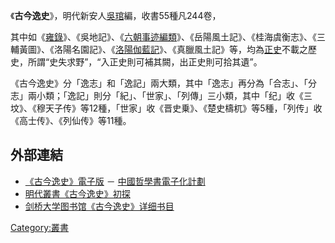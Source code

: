 《'''古今逸史'''》，明代新安人[[吳琯|吳琯]]編，收書55種凡244卷，

其中如《[[雍錄|雍錄]]》、《吳地記》、《[[六朝事迹編類|六朝事迹編類]]》、《岳陽風土記》、《桂海虞衡志》、《三輔黃圖》、《洛陽名園記》、《[[洛陽伽藍記|洛陽伽藍記]]》、《真臘風土記》等，均為[[正史|正史]]不載之歷史，所謂“史失求野”，“入正史則可補其闕，出正史則可拾其遺”。

《古今逸史》分「逸志」和「逸記」兩大類，其中「逸志」再分為「合志」、「分志」兩小類；「逸記」則分「紀」、「世家」、「列傳」三小類，其中「纪」收《三坟》、《穆天子传》等12種，「世家」收《晋史乗》、《楚史檮杌》等5種，「列传」收《高士传》、《列仙传》等11種。

==外部連結==
*[http://ctext.org/library.pl?if=gb&collection=15 《古今逸史》電子版]{{Wayback|url=http://ctext.org/library.pl?if=gb&collection=15 |date=20160304111851 }} － [[中國哲學書電子化計劃|中國哲學書電子化計劃]]
*[http://www.lib.thu.edu.tw/newsletter/58-200607/page/PG07.1.htm 明代叢書《古今逸史》初探]{{Wayback|url=http://www.lib.thu.edu.tw/newsletter/58-200607/page/PG07.1.htm |date=20181001065855 }}
*[https://web.archive.org/web/20151207002016/http://www.lib.cam.ac.uk/mulu/fb5116.html 剑桥大学图书馆《古今逸史》详细书目]
[[Category:叢書|Category:叢書]]
